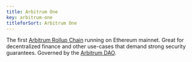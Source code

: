 ```yaml
---
title: Arbitrum One
key: arbitrum-one
titleforSort: Arbitrum One
---
```


The first [Arbitrum Rollup Chain](/intro/glossary#arbitrum-rollup-chain) running on Ethereum mainnet. Great for decentralized finance and other use-cases that demand strong security guarantees. Governed by the [Arbitrum DAO](https://docs.arbitrum.foundation/gentle-intro-dao-governance).
